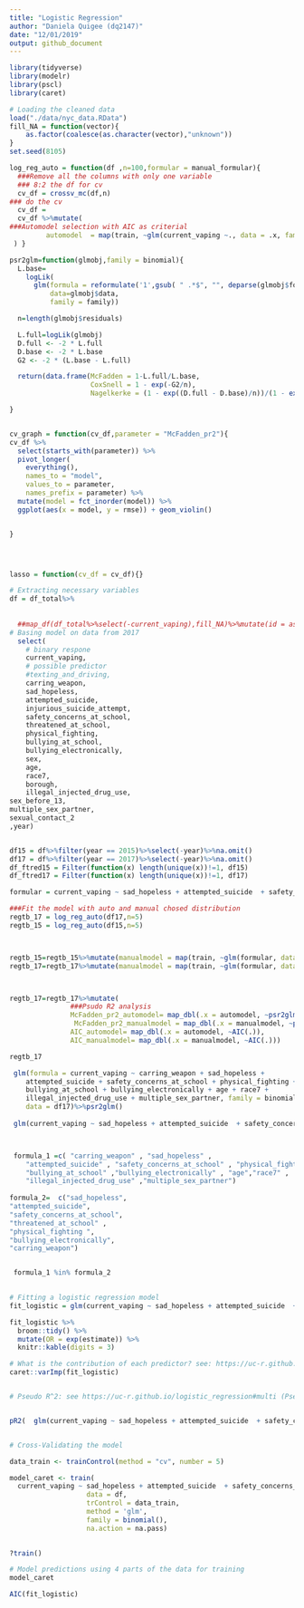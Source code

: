 ```yaml
---
title: "Logistic Regression"
author: "Daniela Quigee (dq2147)"
date: "12/01/2019"
output: github_document
---
```


```r
library(tidyverse)
library(modelr)
library(pscl)
library(caret)
```

```r
# Loading the cleaned data
load("./data/nyc_data.RData")
fill_NA = function(vector){
    as.factor(coalesce(as.character(vector),"unknown"))
}
set.seed(8105)
```

```r
log_reg_auto = function(df ,n=100,formular = manual_formular){
  ###Remove all the columns with only one variable
  ### 8:2 the df for cv
  cv_df = crossv_mc(df,n)
### do the cv
  cv_df = 
  cv_df %>%mutate(
###Automodel selection with AIC as criterial
         automodel  = map(train, ~glm(current_vaping ~., data = .x, family = binomial(),na.action = na.exclude)%>%MASS::stepAIC(trace = FALSE))
 ) }

psr2glm=function(glmobj,family = binomial){
  L.base=
    logLik(
      glm(formula = reformulate('1',gsub( " .*$", "", deparse(glmobj$formula) )),
          data=glmobj$data,
          family = family))

  n=length(glmobj$residuals)

  L.full=logLik(glmobj)
  D.full <- -2 * L.full
  D.base <- -2 * L.base
  G2 <- -2 * (L.base - L.full)

  return(data.frame(McFadden = 1-L.full/L.base, 
                    CoxSnell = 1 - exp(-G2/n),
                    Nagelkerke = (1 - exp((D.full - D.base)/n))/(1 - exp(-D.base/n))))

}


cv_graph = function(cv_df,parameter = "McFadden_pr2"){
cv_df %>% 
  select(starts_with(parameter)) %>% 
  pivot_longer(
    everything(),
    names_to = "model", 
    values_to = parameter,
    names_prefix = parameter) %>% 
  mutate(model = fct_inorder(model)) %>% 
  ggplot(aes(x = model, y = rmse)) + geom_violin()


}




lasso = function(cv_df = cv_df){}

```

```r
# Extracting necessary variables
df = df_total%>%
  
  
  ##map_df(df_total%>%select(-current_vaping),fill_NA)%>%mutate(id = as.numeric(as.character(id)),year = as.numeric(as.character(year)),current_vaping = df_total%>%pull(current_vaping))%>%
# Basing model on data from 2017
  select(
    # binary respone
    current_vaping,
    # possible predictor
    #texting_and_driving,
    carring_weapon,
    sad_hopeless,
    attempted_suicide,
    injurious_suicide_attempt,
    safety_concerns_at_school,
    threatened_at_school,
    physical_fighting,
    bullying_at_school,
    bullying_electronically,
    sex,
    age,
    race7,
    borough,
    illegal_injected_drug_use,
sex_before_13,
multiple_sex_partner,
sexual_contact_2
,year)


df15 = df%>%filter(year == 2015)%>%select(-year)%>%na.omit()
df17 = df%>%filter(year == 2017)%>%select(-year)%>%na.omit()
df_ftred15 = Filter(function(x) length(unique(x))!=1, df15)
df_ftred17 = Filter(function(x) length(unique(x))!=1, df17)

```

```r
formular = current_vaping ~ sad_hopeless + attempted_suicide  + safety_concerns_at_school + threatened_at_school + physical_fighting + bullying_electronically + carring_weapon

###Fit the model with auto and manual chosed distribution
regtb_17 = log_reg_auto(df17,n=5)
regtb_15 = log_reg_auto(df15,n=5)



regtb_15=regtb_15%>%mutate(manualmodel = map(train, ~glm(formular, data = .x, family = binomial,na.action = na.exclude)))
regtb_17=regtb_17%>%mutate(manualmodel = map(train, ~glm(formular, data = .x, family = binomial,na.action = na.exclude)))



regtb_17=regtb_17%>%mutate(
               ###Psudo R2 analysis
               McFadden_pr2_automodel= map_dbl(.x = automodel, ~psr2glm(.)[["McFadden"]]),
                McFadden_pr2_manualmodel = map_dbl(.x = manualmodel, ~psr2glm(.)[["McFadden"]]),
               AIC_automodel= map_dbl(.x = automodel, ~AIC(.)),
               AIC_manualmodel= map_dbl(.x = manualmodel, ~AIC(.)))

regtb_17


```







```r


 glm(formula = current_vaping ~ carring_weapon + sad_hopeless + 
    attempted_suicide + safety_concerns_at_school + physical_fighting + 
    bullying_at_school + bullying_electronically + age + race7 + 
    illegal_injected_drug_use + multiple_sex_partner, family = binomial, 
    data = df17)%>%psr2glm()
 
 glm(current_vaping ~ sad_hopeless + attempted_suicide  + safety_concerns_at_school  + physical_fighting + bullying_electronically + carring_weapon  , data = df17, family = binomial())%>%psr2glm()



 formula_1 =c( "carring_weapon" , "sad_hopeless" ,
    "attempted_suicide" , "safety_concerns_at_school" , "physical_fighting" ,
    "bullying_at_school" ,"bullying_electronically" , "age","race7" , 
    "illegal_injected_drug_use" ,"multiple_sex_partner")
 
formula_2=  c("sad_hopeless",
"attempted_suicide",
"safety_concerns_at_school",
"threatened_at_school" ,
"physical_fighting ",
"bullying_electronically",
"carring_weapon")


 formula_1 %in% formula_2
  
```






```r
# Fitting a logistic regression model
fit_logistic = glm(current_vaping ~ sad_hopeless + attempted_suicide  + safety_concerns_at_school + threatened_at_school + physical_fighting + bullying_electronically + carring_weapon  , data = df, family = binomial())

fit_logistic %>% 
  broom::tidy() %>% 
  mutate(OR = exp(estimate)) %>%
  knitr::kable(digits = 3)

# What is the contribution of each predictor? see: https://uc-r.github.io/logistic_regression#multi
caret::varImp(fit_logistic)


# Pseudo R^2: see https://uc-r.github.io/logistic_regression#multi (Pseudo R^2 about 0.40 considered good)


pR2(  glm(current_vaping ~ sad_hopeless + attempted_suicide  + safety_concerns_at_school + threatened_at_school + physical_fighting + bullying_electronically + carring_weapon  , data = df17, family = binomial())  )["McFadden"]


# Cross-Validating the model

data_train <- trainControl(method = "cv", number = 5)

model_caret <- train(
  current_vaping ~ sad_hopeless + attempted_suicide  + safety_concerns_at_school + threatened_at_school + physical_fighting + bullying_electronically + carring_weapon,
                   data = df,
                   trControl = data_train,
                   method = 'glm',
                   family = binomial(),
                   na.action = na.pass)
  

?train()

# Model predictions using 4 parts of the data for training 
model_caret

AIC(fit_logistic)
```






